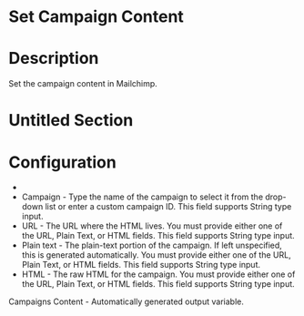 ﻿# Set Campaign Content

# Description

Set the campaign content in Mailchimp.

# Untitled Section

# Configuration

* 
* Campaign - Type the name of the campaign to select it from the drop-down list or enter a custom campaign ID. This field supports String type input.
* URL - The URL where the HTML lives. You must provide either one of the URL, Plain Text, or HTML fields. This field supports String type input.
* Plain text - The plain-text portion of the campaign. If left unspecified, this is generated automatically. You must provide either one of the URL, Plain Text, or HTML fields. This field supports String type input.
* HTML - The raw HTML for the campaign. You must provide either one of the URL, Plain Text, or HTML fields. This field supports String type input.









Campaigns Content - Automatically generated output variable.
